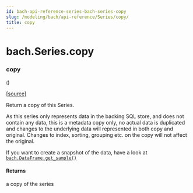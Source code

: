 ```yaml
---
id: bach-api-reference-series-bach-series-copy
slug: /modeling/bach/api-reference/Series/copy/
title: copy
---
```


# bach.Series.copy

<div className="method">

### <span className="name">copy</span>

<small className="parameter-list">(</small>)


&#8203;<span className="view-source">[[source]](https://github.com/objectiv/objectiv-analytics/blob/main/bach/bach/series/series.py)</span>

<div className="content">

Return a copy of this Series.

As this series only represents data in the backing SQL store, and does not contain any data,
this is a metadata copy only, no actual data is duplicated and changes to the underlying data
will represented in both copy and original.
Changes to index, sorting, grouping etc. on the copy will not affect the original.

If you want to create a snapshot of the data, have a look at [`bach.DataFrame.get_sample()`](/modeling/bach/api-reference/DataFrame/bach.DataFrame.get_sample.mdx)


#### Returns

a copy of the series



</div>


</div>
